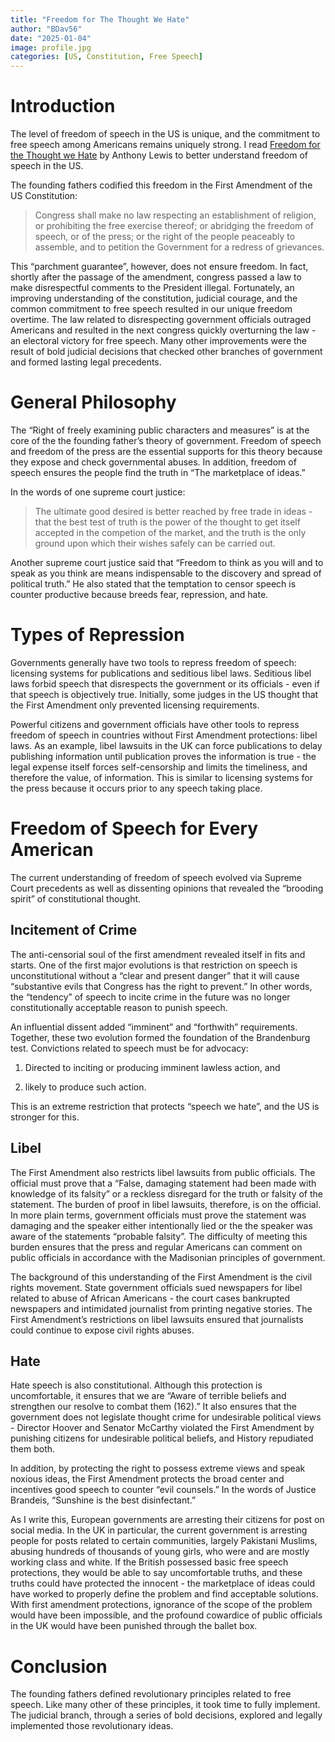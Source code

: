 ```yaml
---
title: "Freedom for The Thought We Hate"
author: "BDav56"
date: "2025-01-04"
image: profile.jpg
categories: [US, Constitution, Free Speech]
---
```


# Introduction

The level of freedom of speech in the US is unique, and the commitment to free speech among Americans remains uniquely strong. I read [Freedom for the Thought we Hate]{.underline} by Anthony Lewis to better understand freedom of speech in the US.

The founding fathers codified this freedom in the First Amendment of the US Constitution:

> Congress shall make no law respecting an establishment of religion, or prohibiting the free exercise thereof; or abridging the freedom of speech, or of the press; or the right of the people peaceably to assemble, and to petition the Government for a redress of grievances.

This "parchment guarantee", however, does not ensure freedom. In fact, shortly after the passage of the amendment, congress passed a law to make disrespectful comments to the President illegal. Fortunately, an improving understanding of the constitution, judicial courage, and the common commitment to free speech resulted in our unique freedom overtime. The law related to disrespecting government officials outraged Americans and resulted in the next congress quickly overturning the law - an electoral victory for free speech. Many other improvements were the result of bold judicial decisions that checked other branches of government and formed lasting legal precedents.

# General Philosophy

The "Right of freely examining public characters and measures" is at the core of the the founding father's theory of government. Freedom of speech and freedom of the press are the essential supports for this theory because they expose and check governmental abuses. In addition, freedom of speech ensures the people find the truth in "The marketplace of ideas."

In the words of one supreme court justice:

> The ultimate good desired is better reached by free trade in ideas - that the best test of truth is the power of the thought to get itself accepted in the competion of the market, and the truth is the only ground upon which their wishes safely can be carried out.

Another supreme court justice said that "Freedom to think as you will and to speak as you think are means indispensable to the discovery and spread of political truth." He also stated that the temptation to censor speech is counter productive because breeds fear, repression, and hate.

# Types of Repression

Governments generally have two tools to repress freedom of speech: licensing systems for publications and seditious libel laws. Seditious libel laws forbid speech that disrespects the government or its officials - even if that speech is objectively true. Initially, some judges in the US thought that the First Amendment only prevented licensing requirements.

Powerful citizens and government officials have other tools to repress freedom of speech in countries without First Amendment protections: libel laws. As an example, libel lawsuits in the UK can force publications to delay publishing information until publication proves the information is true - the legal expense itself forces self-censorship and limits the timeliness, and therefore the value, of information. This is similar to licensing systems for the press because it occurs prior to any speech taking place.

# Freedom of Speech for Every American

The current understanding of freedom of speech evolved via Supreme Court precedents as well as dissenting opinions that revealed the "brooding spirit" of constitutional thought.

## Incitement of Crime

The anti-censorial soul of the first amendment revealed itself in fits and starts. One of the first major evolutions is that restriction on speech is unconstitutional without a "clear and present danger" that it will cause "substantive evils that Congress has the right to prevent." In other words, the "tendency" of speech to incite crime in the future was no longer constitutionally acceptable reason to punish speech.

An influential dissent added "imminent" and "forthwith" requirements. Together, these two evolution formed the foundation of the Brandenburg test. Convictions related to speech must be for advocacy:

1.  Directed to inciting or producing imminent lawless action, and

2.  likely to produce such action.

This is an extreme restriction that protects "speech we hate", and the US is stronger for this.

## Libel

The First Amendment also restricts libel lawsuits from public officials. The official must prove that a "False, damaging statement had been made with knowledge of its falsity" or a reckless disregard for the truth or falsity of the statement. The burden of proof in libel lawsuits, therefore, is on the official. In more plain terms, government officials must prove the statement was damaging and the speaker either intentionally lied or the the speaker was aware of the statements "probable falsity". The difficulty of meeting this burden ensures that the press and regular Americans can comment on public officials in accordance with the Madisonian principles of government.

The background of this understanding of the First Amendment is the civil rights movement. State government officials sued newspapers for libel related to abuse of African Americans - the court cases bankrupted newspapers and intimidated journalist from printing negative stories. The First Amendment's restrictions on libel lawsuits ensured that journalists could continue to expose civil rights abuses.

## Hate

Hate speech is also constitutional. Although this protection is uncomfortable, it ensures that we are "Aware of terrible beliefs and strengthen our resolve to combat them (162)." It also ensures that the government does not legislate thought crime for undesirable political views - Director Hoover and Senator McCarthy violated the First Amendment by punishing citizens for undesirable political beliefs, and History repudiated them both.

In addition, by protecting the right to possess extreme views and speak noxious ideas, the First Amendment protects the broad center and incentives good speech to counter "evil counsels." In the words of Justice Brandeis, "Sunshine is the best disinfectant."

As I write this, European governments are arresting their citizens for post on social media. In the UK in particular, the current government is arresting people for posts related to certain communities, largely Pakistani Muslims, abusing hundreds of thousands of young girls, who were and are mostly working class and white. If the British possessed basic free speech protections, they would be able to say uncomfortable truths, and these truths could have protected the innocent - the marketplace of ideas could have worked to properly define the problem and find acceptable solutions. With first amendment protections, ignorance of the scope of the problem would have been impossible, and the profound cowardice of public officials in the UK would have been punished through the ballet box.

# Conclusion

The founding fathers defined revolutionary principles related to free speech. Like many other of these principles, it took time to fully implement. The judicial branch, through a series of bold decisions, explored and legally implemented those revolutionary ideas.
